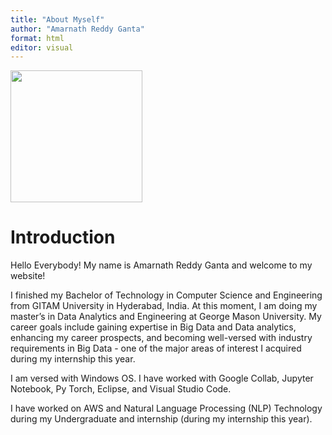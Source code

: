 ---
title: "About Myself"
author: "Amarnath Reddy Ganta"
format: html
editor: visual
---

![](images/Amar-01.jpg){fig-align="center" width="211"}

# Introduction

Hello Everybody! My name is Amarnath Reddy Ganta and welcome to my website!

I finished my Bachelor of Technology in Computer Science and Engineering from GITAM University in Hyderabad, India. At this moment, I am doing my master's in Data Analytics and Engineering at George Mason University. My career goals include gaining expertise in Big Data and Data analytics, enhancing my career prospects, and becoming well-versed with industry requirements in Big Data - one of the major areas of interest I acquired during my internship this year.

I am versed with Windows OS. I have worked with Google Collab, Jupyter Notebook, Py Torch, Eclipse, and Visual Studio Code.

I have worked on AWS and Natural Language Processing (NLP) Technology during my Undergraduate and internship (during my internship this year).
